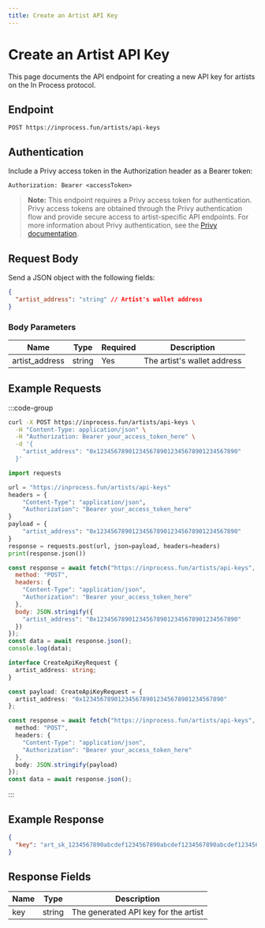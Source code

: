 ```yaml
---
title: Create an Artist API Key
---
```


# Create an Artist API Key

This page documents the API endpoint for creating a new API key for artists on the In Process protocol.

## Endpoint

```http
POST https://inprocess.fun/artists/api-keys
```

## Authentication

Include a Privy access token in the Authorization header as a Bearer token:

```http
Authorization: Bearer <accessToken>
```

> **Note:** This endpoint requires a Privy access token for authentication. Privy access tokens are obtained through the Privy authentication flow and provide secure access to artist-specific API endpoints. For more information about Privy authentication, see the [Privy documentation](https://docs.privy.io/authentication/user-authentication/access-tokens#getting-the-access-token).

## Request Body

Send a JSON object with the following fields:

```json
{
  "artist_address": "string" // Artist's wallet address
}
```

### Body Parameters

| Name           | Type   | Required | Description                    |
| -------------- | ------ | -------- | ------------------------------ |
| artist_address | string | Yes      | The artist's wallet address    |

## Example Requests

:::code-group

```bash [cURL]
curl -X POST https://inprocess.fun/artists/api-keys \
  -H "Content-Type: application/json" \
  -H "Authorization: Bearer your_access_token_here" \
  -d '{
    "artist_address": "0x1234567890123456789012345678901234567890"
  }'
```

```python [Python]
import requests

url = "https://inprocess.fun/artists/api-keys"
headers = {
    "Content-Type": "application/json",
    "Authorization": "Bearer your_access_token_here"
}
payload = {
    "artist_address": "0x1234567890123456789012345678901234567890"
}
response = requests.post(url, json=payload, headers=headers)
print(response.json())
```

```javascript [JavaScript]
const response = await fetch("https://inprocess.fun/artists/api-keys", {
  method: "POST",
  headers: {
    "Content-Type": "application/json",
    "Authorization": "Bearer your_access_token_here"
  },
  body: JSON.stringify({
    "artist_address": "0x1234567890123456789012345678901234567890"
  })
});
const data = await response.json();
console.log(data);
```

```typescript [TypeScript]
interface CreateApiKeyRequest {
  artist_address: string;
}

const payload: CreateApiKeyRequest = {
  artist_address: "0x1234567890123456789012345678901234567890"
};

const response = await fetch("https://inprocess.fun/artists/api-keys", {
  method: "POST",
  headers: {
    "Content-Type": "application/json",
    "Authorization": "Bearer your_access_token_here"
  },
  body: JSON.stringify(payload)
});
const data = await response.json();
```

:::

## Example Response

```json
{
  "key": "art_sk_1234567890abcdef1234567890abcdef1234567890abcdef1234567890abcdef"
}
```

## Response Fields

| Name | Type   | Description                    |
| ---- | ------ | ------------------------------ |
| key  | string | The generated API key for the artist |
